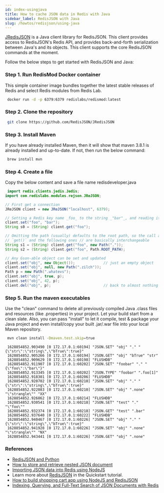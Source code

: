 ```yaml
---
id: index-usingjava
title: How to cache JSON data in Redis with Java
sidebar_label: RedisJSON with Java
slug: /howtos/redisjson/using-java
---
```


[JRedisJSON](https://github.com/RedisJSON/JRedisJSON) is a Java client library for RedisJSON. This client provides access to RedisJSON's Redis API, and provides back-and-forth serialization between Java's and its objects. This client supports the core RedisJSON commands at the moment.


Follow the below steps to get started with RedisJSON and Java:

### Step 1. Run RedisMod Docker container

This simple container image bundles together the latest stable releases of Redis and select Redis modules from Redis Lab. 


```bash
 docker run -d -p 6379:6379 redislabs/redismod:latest
```

### Step 2. Clone the repository

```bash
 git clone https://github.com/RedisJSON/JRedisJSON
```

### Step 3. Install Maven

If you have already installed Maven, then it will show that maven 3.8.1 is already installed and up-to-date.
If not, then run the below command:


```bash
 brew install mvn
```


### Step 4. Create a file 

Copy the below content and save a file name redisdeveloper.java

```java
 import redis.clients.jedis.Jedis;
import com.redislabs.modules.rejson.JReJSON;

// First get a connection
JReJSON client = new JReJSON("localhost", 6379);

// Setting a Redis key name _foo_ to the string _"bar"_, and reading it back
client.set("foo", "bar");
String s0 = (String) client.get("foo");

// Omitting the path (usually) defaults to the root path, so the call above to
// `get()` and the following ones // are basically interchangeable
String s1 = (String) client.get("foo", new Path("."));
String s2 = (String) client.get("foo", Path.ROOT_PATH);

// Any Gson-able object can be set and updated
client.set("obj", new Object());             // just an empty object
client.set("obj", null, new Path(".zilch"));
Path p = new Path(".whatevs");
client.set("obj", true, p);
client.set("obj", 42, p);
client.del("obj", p);                        // back to almost nothing
```


### Step 5. Run the maven executables

Use the "clean" command to delete all previously compiled Java .class files and resources (like .properties) in your project. Let your build start from a clean slate. Also, you can pass "install" to let it compile, test & package your Java project and even install/copy your built .jar/.war file into your local Maven repository.

```bash
 mvn clean install -Dmaven.test.skip=true
```


```
 1628854852.903490 [0 172.17.0.1:60194] "JSON.SET" "obj" "." "{\"str\":\"string\",\"bTrue\":true}"
 1628854852.905266 [0 172.17.0.1:60194] "JSON.GET" "obj" "bTrue" "str"
 1628854852.909629 [0 172.17.0.1:60198] "FLUSHDB"
 1628854852.911907 [0 172.17.0.1:60202] "JSON.SET" "foobar" "." "{\"foo\":\"bar\"}"
 1628854852.913345 [0 172.17.0.1:60202] "JSON.TYPE" "foobar" ".foo[1]"
 1628854852.918301 [0 172.17.0.1:60206] "FLUSHDB"
 1628854852.920702 [0 172.17.0.1:60210] "JSON.SET" "obj" "." "{\"str\":\"string\",\"bTrue\":true}"
 1628854852.922083 [0 172.17.0.1:60210] "JSON.SET" "obj" ".none" "\"strangle\"" "XX"
 1628854852.926862 [0 172.17.0.1:60214] "FLUSHDB"
 1628854852.930541 [0 172.17.0.1:60218] "JSON.SET" "test" "." "\"foo\""
 1628854852.932374 [0 172.17.0.1:60218] "JSON.GET" "test" ".bar"
 1628854852.937640 [0 172.17.0.1:60222] "FLUSHDB"
 1628854852.940467 [0 172.17.0.1:60226] "JSON.SET" "obj" "." "{\"str\":\"string\",\"bTrue\":true}"
 1628854852.941928 [0 172.17.0.1:60226] "JSON.SET" "obj" ".none" "\"strangle\"" "NX"
 1628854852.943441 [0 172.17.0.1:60226] "JSON.GET" "obj" ".none"
```

### References

- [RedisJSON and Python](/howtos/redisjson/using-python)
- [How to store and retrieve nested JSON document](/howtos/redisjson/storing-complex-json-document)
- [Importing JSON data into Redis using NodeJS](/howtos/redisjson/using-nodejs) 
- Learn more about [RedisJSON](https://oss.redis.com/redisjson/) in the Quickstart tutorial.
- [How to build shopping cart app using NodeJS and RedisJSON](/howtos/shoppingcart)
- [Indexing, Querying, and Full-Text Search of JSON Documents with Redis](https://redislabs.com/blog/index-and-query-json-docs-with-redis/)
